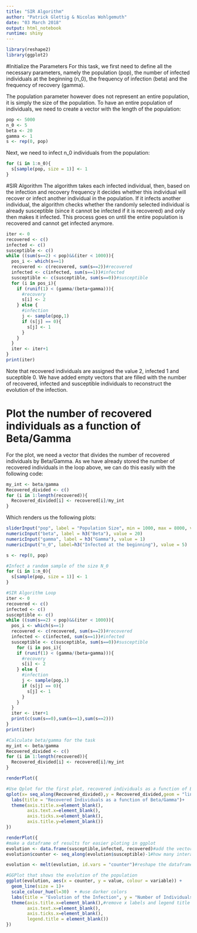 ```yaml
---
title: "SIR Algorithm"
author: "Patrick Glettig & Nicolas Wohlgemuth"
date: "03 March 2018"
output: html_notebook
runtime: shiny
---
```

```r
library(reshape2)
library(ggplot2)
```

#Initialize the Parameters
For this task, we first need to define all the necessary parameters, namely the population (pop), the number of infected individuals at the beginning (n_0), the frequency of infection (beta) and the frequency of recovery (gamma).

The population parameter however does not represent an entire population, it is simply the size of the population. To have an entire population of individuals, we need to create a vector with the length of the population:

```r
pop <- 5000
n_0 <- 5
beta <- 20
gamma <- 1
s <- rep(0, pop)
```

Next, we need to infect n_0 individuals from the population:
```r
for (i in 1:n_0){
  s[sample(pop, size = 1)] <- 1
}
```


#SIR Algorithm
The algorithm takes each infected individual, then, based on the infection and recovery frequency it decides whether this individual will recover or infect another individual in the population. If it infects another individual, the algorithm checks whether the randomly selected individual is already susceptible (since it cannot be infected if it is recovered) and only then makes it infected. This process goes on until the entire population is recovered and cannot get infected anymore.

```r
iter <- 0
recovered <- c()
infected <- c()
susceptible <- c()
while ((sum(s==2) < pop)&&(iter < 1000)){
  pos_i <- which(s==1)
  recovered <- c(recovered, sum(s==2))#recovered
  infected <- c(infected, sum(s==1))#infected
  susceptible <- c(susceptible, sum(s==0))#susceptible
  for (i in pos_i){
    if (runif(1) < (gamma/(beta+gamma))){
      #recovery
      s[i] <- 2
    } else {
      #infection
      j <- sample(pop,1)
      if (s[j] == 0){
        s[j] <- 1
      }
    }
  }
  iter <- iter+1
}
print(iter)
```

Note that recovered individuals are assigned the value 2, infected 1 and suceptible 0. We have added empty vectors that are filled with the number of recovered, infected and susceptible individuals to reconstruct the evolution of the infection.

# Plot the number of recovered individuals as a function of Beta/Gamma
For the plot, we need a vector that divides the number of recovered individuals by Beta/Gamma. As we have already stored the number of recovered individuals in the loop above, we can do this easily with the following code:
```r
my_int <- beta/gamma
Recovered_divided <- c()
for (i in 1:length(recovered)){
  Recovered_divided[i] <- recovered[i]/my_int
}
```


Which renders us the following plots:
```r
sliderInput("pop", label = "Population Size", min = 1000, max = 8000, value = 5000)
numericInput("beta", label = h3("Beta"), value = 20)
numericInput("gamma", label = h3("Gamma"), value = 1)
numericInput("n_0", label=h3("Infected at the beginning"), value = 5)
```
```r
s <- rep(0, pop)

#Infect a random sample of the size N_0
for (i in 1:n_0){
  s[sample(pop, size = 1)] <- 1
}

#SIR Algorithm Loop
iter <- 0
recovered <- c()
infected <- c()
susceptible <- c()
while ((sum(s==2) < pop)&&(iter < 1000)){
  pos_i <- which(s==1)
  recovered <- c(recovered, sum(s==2))#recovered
  infected <- c(infected, sum(s==1))#infected
  susceptible <- c(susceptible, sum(s==0))#susceptible
    for (i in pos_i){
    if (runif(1) < (gamma/(beta+gamma))){
      #recovery
      s[i] <- 2
    } else {
      #infection
      j <- sample(pop,1)
      if (s[j] == 0){
        s[j] <- 1
      }
    }
  }
  iter <- iter+1
  print(c(sum(s==0),sum(s==1),sum(s==2)))
}
print(iter)

#Calculate beta/gamma for the task
my_int <- beta/gamma
Recovered_divided <- c()
for (i in 1:length(recovered)){
  Recovered_divided[i] <- recovered[i]/my_int
}
```
```r
renderPlot({

#Use Qplot for the first plot, recovered individuals as a function of Beta/Gamma
qplot(x= seq_along(Recovered_divided),y = Recovered_divided,geom = "line")+
  labs(title = "Recovered Individuals as a function of Beta/Gamma")+
  theme(axis.title.x=element_blank(),
        axis.text.x=element_blank(),
        axis.ticks.x=element_blank(),
        axis.title.y=element_blank())
})
```

```r
renderPlot({
#make a dataframe of results for easier ploting in ggplot
evolution <- data.frame(susceptible,infected, recovered)#add the vectors together
evolution$counter <- seq_along(evolution$susceptible)-1#how many interactions/iterations

evolution <- melt(evolution, id.vars = "counter")#reshape the dataframe from wide to long

#GGPlot that shows the evolution of the population
ggplot(evolution, aes(x = counter, y = value, colour = variable)) +
  geom_line(size = 1)+
  scale_colour_hue(l=30)  + #use darker colors
  labs(title = "Evolution of the Infection", y = "Number of Individuals")+
  theme(axis.title.x=element_blank(),#remove x labels and legend title
        axis.text.x=element_blank(),
        axis.ticks.x=element_blank(),
        legend.title = element_blank())
})
```
